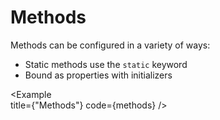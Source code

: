 
# Methods

Methods can be configured in a variety of ways:

- Static methods use the `static` keyword
- Bound as properties with initializers

<Example   
  title={"Methods"}
  code={methods}
/>
